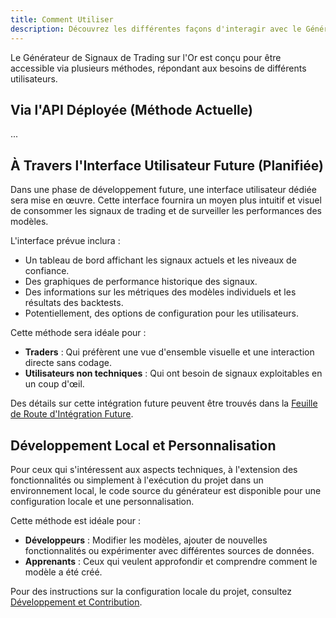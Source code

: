 ```yaml
---
title: Comment Utiliser
description: Découvrez les différentes façons d'interagir avec le Générateur de Signaux de Trading sur l'Or
---
```


Le Générateur de Signaux de Trading sur l'Or est conçu pour être accessible via plusieurs méthodes, répondant aux besoins de différents utilisateurs.

## Via l'API Déployée (Méthode Actuelle)
...

## À Travers l'Interface Utilisateur Future (Planifiée)
Dans une phase de développement future, une interface utilisateur dédiée sera mise en œuvre. Cette interface fournira un moyen plus intuitif et visuel de consommer les signaux de trading et de surveiller les performances des modèles.

L'interface prévue inclura :

- Un tableau de bord affichant les signaux actuels et les niveaux de confiance.
- Des graphiques de performance historique des signaux.
- Des informations sur les métriques des modèles individuels et les résultats des backtests.
- Potentiellement, des options de configuration pour les utilisateurs.

Cette méthode sera idéale pour :

- **Traders** : Qui préfèrent une vue d'ensemble visuelle et une interaction directe sans codage.
- **Utilisateurs non techniques** : Qui ont besoin de signaux exploitables en un coup d'œil.

Des détails sur cette intégration future peuvent être trouvés dans la [Feuille de Route d'Intégration Future](/docs/development/roadmap).

## Développement Local et Personnalisation
Pour ceux qui s'intéressent aux aspects techniques, à l'extension des fonctionnalités ou simplement à l'exécution du projet dans un environnement local, le code source du générateur est disponible pour une configuration locale et une personnalisation.

Cette méthode est idéale pour :

- **Développeurs** : Modifier les modèles, ajouter de nouvelles fonctionnalités ou expérimenter avec différentes sources de données.
- **Apprenants** : Ceux qui veulent approfondir et comprendre comment le modèle a été créé.

Pour des instructions sur la configuration locale du projet, consultez [Développement et Contribution](/docs/development/local-setup).
